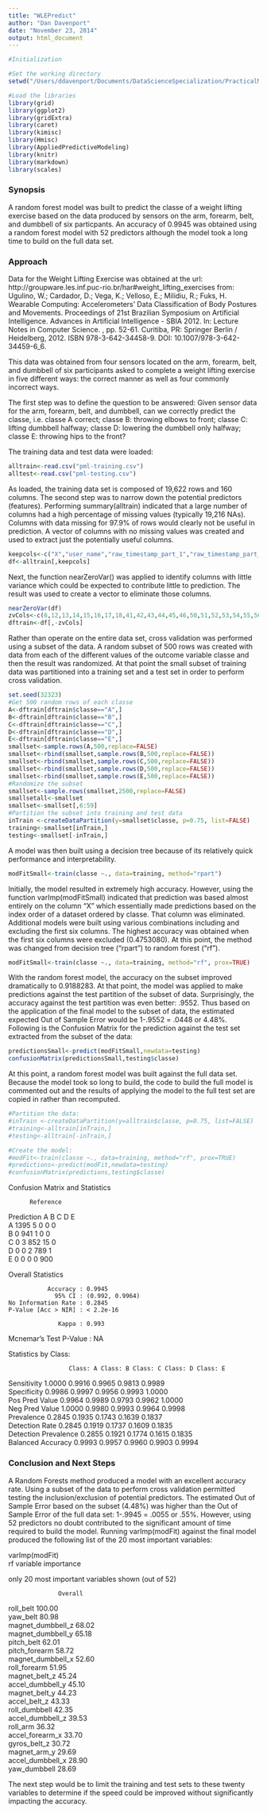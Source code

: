 ```yaml
---
title: "WLEPredict"
author: "Dan Davenport"
date: "November 23, 2014"
output: html_document
---
```


```r
#Initialization

#Set the working directory
setwd("/Users/ddavenport/Documents/DataScienceSpecialization/PracticalMachineLearning/CourseProject/WLEPredict")

#Load the libraries
library(grid)
library(ggplot2)
library(gridExtra)
library(caret)
library(kimisc)
library(Hmisc)
library(AppliedPredictiveModeling)
library(knitr)
library(markdown)
library(scales)
```

### Synopsis

A random forest model was built to predict the classe of a weight lifting exercise based on the data produced by sensors on the arm, forearm, belt, and dumbbell of six particpants. An accuracy of 0.9945 was obtained using a random forest model with 52 predictors although the model took a long time to build on the full data set.  

### Approach

Data for the Weight Lifting Exercise was obtained at the url: http://groupware.les.inf.puc-rio.br/har#weight_lifting_exercises from: Ugulino, W.; Cardador, D.; Vega, K.; Velloso, E.; Milidiu, R.; Fuks, H. Wearable Computing: Accelerometers' Data Classification of Body Postures and Movements. Proceedings of 21st Brazilian Symposium on Artificial Intelligence. Advances in Artificial Intelligence - SBIA 2012. In: Lecture Notes in Computer Science. , pp. 52-61. Curitiba, PR: Springer Berlin / Heidelberg, 2012. ISBN 978-3-642-34458-9. DOI: 10.1007/978-3-642-34459-6_6.  

This data was obtained from four sensors located on the arm, forearm, belt, and dumbbell of six participants asked to complete a weight lifting exercise in five different ways: the correct manner as well as four commonly incorrect ways.  

The first step was to define the question to be answered:  Given sensor data for the arm, forearm, belt, and dumbbell, can we correctly predict the classe, i.e. classe A correct; classe B: throwing elbows to front; classe C: lifting dumbbell halfway; classe D: lowering the dumbbell only halfway; classe E: throwing hips to the front?  

The training data and test data were loaded:   

```r
alltrain<-read.csv("pml-training.csv")
alltest<-read.csv("pml-testing.csv")
```

As loaded, the training data set is composed of 19,622 rows and 160 columns.  The second step was to narrow down the potential predictors (features).  Performing summary(alltrain) indicated that a large number of columns had a high percentage of missing values (typically 19,216 NAs).  Columns with data missing for 97.9% of rows would clearly not be useful in prediction.  A vector of columns with no missing values was created and used to extract just the potentially useful columns. 

```r
keepcols<-c("X","user_name","raw_timestamp_part_1","raw_timestamp_part_2","cvtd_timestamp","new_window","num_window","roll_belt","pitch_belt","yaw_belt","total_accel_belt","kurtosis_roll_belt","kurtosis_picth_belt","kurtosis_yaw_belt","skewness_roll_belt","skewness_roll_belt.1","skewness_yaw_belt","amplitude_yaw_belt","gyros_belt_x","gyros_belt_y","gyros_belt_z","accel_belt_x","accel_belt_y","accel_belt_z","magnet_belt_x","magnet_belt_y","magnet_belt_z","roll_arm","pitch_arm","yaw_arm","total_accel_arm","gyros_arm_x","gyros_arm_y","gyros_arm_z","accel_arm_x","accel_arm_y","accel_arm_z","magnet_arm_x","magnet_arm_y","magnet_arm_z","kurtosis_roll_arm","kurtosis_picth_arm","kurtosis_yaw_arm","skewness_roll_arm","skewness_pitch_arm","skewness_yaw_arm","roll_dumbbell","pitch_dumbbell","yaw_dumbbell","kurtosis_roll_dumbbell","kurtosis_picth_dumbbell","kurtosis_yaw_dumbbell","skewness_roll_dumbbell","skewness_pitch_dumbbell","skewness_yaw_dumbbell","max_yaw_dumbbell","min_yaw_dumbbell","amplitude_yaw_dumbbell","total_accel_dumbbell","gyros_dumbbell_x","gyros_dumbbell_y","gyros_dumbbell_z","accel_dumbbell_x","accel_dumbbell_y","accel_dumbbell_z","magnet_dumbbell_x","magnet_dumbbell_y","magnet_dumbbell_z","roll_forearm","pitch_forearm","yaw_forearm","kurtosis_roll_forearm","kurtosis_picth_forearm","kurtosis_yaw_forearm","skewness_roll_forearm","skewness_pitch_forearm","skewness_yaw_forearm","max_yaw_forearm","min_yaw_forearm","amplitude_yaw_forearm","total_accel_forearm","gyros_forearm_x","gyros_forearm_y","gyros_forearm_z","accel_forearm_x","accel_forearm_y","accel_forearm_z","magnet_forearm_x","magnet_forearm_y","magnet_forearm_z","classe")
df<-alltrain[,keepcols]
```
Next, the function nearZeroVar() was applied to identify columns with little variance which could be expected to contribute little to prediction.  The result was used to create a vector to eliminate those columns.  

```r
nearZeroVar(df)
zvCols<-c(6,12,13,14,15,16,17,18,41,42,43,44,45,46,50,51,52,53,54,55,56,57,58,72,73,74,75,76,77,78,79,80)
dftrain<-df[,-zvCols]
```

Rather than operate on the entire data set, cross validation was performed using a subset of the data.  A random subset of 500 rows was created with data from each of the different values of the outcome variable classe and then the result was randomized.  At that point the small subset of training data was partitioned into a training set and a test set in order to perform cross validation.

```r
set.seed(32323)
#Get 500 random rows of each classe
A<-dftrain[dftrain$classe=="A",]
B<-dftrain[dftrain$classe=="B",]
C<-dftrain[dftrain$classe=="C",]
D<-dftrain[dftrain$classe=="D",]
E<-dftrain[dftrain$classe=="E",]
smallset<-sample.rows(A,500,replace=FALSE)
smallset<-rbind(smallset,sample.rows(B,500,replace=FALSE))
smallset<-rbind(smallset,sample.rows(C,500,replace=FALSE))
smallset<-rbind(smallset,sample.rows(D,500,replace=FALSE))
smallset<-rbind(smallset,sample.rows(E,500,replace=FALSE))
#Randomize the subset
smallset<-sample.rows(smallset,2500,replace=FALSE)
smallsetall<-smallset
smallset<-smallset[,6:59]
#Partition the subset into training and test data
inTrain <-createDataPartition(y=smallset$classe, p=0.75, list=FALSE)
training<-smallset[inTrain,]
testing<-smallset[-inTrain,]
```

A model was then built using a decision tree because of its relatively quick performance and interpretability.  

```r
modFitSmall<-train(classe ~., data=training, method="rpart")
```

Initially, the model resulted in extremely high accuracy.  However, using the function varImp(modFitSmall) indicated that prediction was based almost entirely on the column "X" which essentially made predictions based on the index order of a dataset ordered by classe.  That column was eliminated.  Additional models were built using various combinations including and excluding the first six columns.  The highest accuracy was obtained when the first six columns were excluded (0.4753080).  At this point, the method was changed from decision tree ("rpart") to random forest ("rf").  

```r
modFitSmall<-train(classe ~., data=training, method="rf", prox=TRUE)
```

With the random forest model, the accuracy on the subset improved dramatically to 0.9188283.  At that point, the model was applied to make predictions against the test partition of the subset of data.  Surprisingly, the accuracy against the test partition was even better: .9552.  Thus based on the application of the final model to the subset of data, the estimated expected Out of Sample Error would be 1-.9552 = .0448 or 4.48%.  Following is the Confusion Matrix for the prediction against the test set extracted from the subset of the data:  

```r
predictionsSmall<-predict(modFitSmall,newdata=testing)
confusionMatrix(predictionsSmall,testing$classe)
```
  
At this point, a random forest model was built against the full data set.  Because the model took so long to build, the code to build the full model is commented out and the results of applying the model to the full test set are copied in rather than recomputed.  

```r
#Partition the data:
#inTrain <-createDataPartition(y=alltrain$classe, p=0.75, list=FALSE)
#training<-alltrain[inTrain,]
#testing<-alltrain[-inTrain,]

#Create the model:
#modFit<-train(classe ~., data=training, method="rf", prox=TRUE)
#predictions<-predict(modFit,newdata=testing)
#confusionMatrix(predictions,testing$classe)
```

Confusion Matrix and Statistics  
  
          Reference  
Prediction    A    B    C    D    E  
         A 1395    5    0    0    0  
         B    0  941    1    0    0  
         C    0    3  852   15    0  
         D    0    0    2  789    1  
         E    0    0    0    0  900  
  
Overall Statistics  
                                           
               Accuracy : 0.9945           
                 95% CI : (0.992, 0.9964)  
    No Information Rate : 0.2845           
    P-Value [Acc > NIR] : < 2.2e-16        
                                         
                  Kappa : 0.993            
 Mcnemar's Test P-Value : NA               

Statistics by Class:  
  
                     Class: A Class: B Class: C Class: D Class: E  
Sensitivity            1.0000   0.9916   0.9965   0.9813   0.9989  
Specificity            0.9986   0.9997   0.9956   0.9993   1.0000  
Pos Pred Value         0.9964   0.9989   0.9793   0.9962   1.0000  
Neg Pred Value         1.0000   0.9980   0.9993   0.9964   0.9998  
Prevalence             0.2845   0.1935   0.1743   0.1639   0.1837  
Detection Rate         0.2845   0.1919   0.1737   0.1609   0.1835  
Detection Prevalence   0.2855   0.1921   0.1774   0.1615   0.1835  
Balanced Accuracy      0.9993   0.9957   0.9960   0.9903   0.9994  

### Conclusion and Next Steps  
  
A Random Forests method produced a model with an excellent accuracy rate.  Using a subset of the data to perform cross validation permitted testing the inclusion/exclusion of potential predictors.  The estimated Out of Sample Error based on the subset (4.48%) was higher than the Out of Sample Error of the full data set: 1-.9945 = .0055 or .55%.  However, using 52 predictors no doubt contributed to the significant amount of time required to build the model.  Running varImp(modFit) against the final model produced the following list of the 20 most important variables:  
  
varImp(modFit)  
rf variable importance  
  
  only 20 most important variables shown (out of 52)  
  
                  Overall  
roll_belt          100.00  
yaw_belt            80.98  
magnet_dumbbell_z   68.02  
magnet_dumbbell_y   65.18  
pitch_belt          62.01  
pitch_forearm       58.72  
magnet_dumbbell_x   52.60  
roll_forearm        51.95  
magnet_belt_z       45.24  
accel_dumbbell_y    45.10  
magnet_belt_y       44.23  
accel_belt_z        43.33  
roll_dumbbell       42.35  
accel_dumbbell_z    39.53  
roll_arm            36.32  
accel_forearm_x     33.70  
gyros_belt_z        30.72  
magnet_arm_y        29.69  
accel_dumbbell_x    28.90  
yaw_dumbbell        28.69  

The next step would be to limit the training and test sets to these twenty variables to determine if the speed could be improved without significantly impacting the accuracy.  